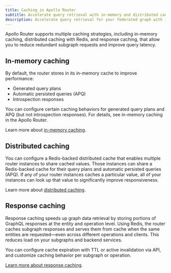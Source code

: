 ```yaml
---
title: Caching in Apollo Router
subtitle: Accelerate query retrieval with in-memory and distributed caching
description: Accelerate query retrieval for your federated graph with in-memory and distributed caching in Apollo Router.
---
```


Apollo Router supports multiple caching strategies, including in-memory caching, distributed caching with Redis, and response caching, that allow you to reduce redundant subgraph requests and improve query latency. 

## In-memory caching

By default, the router stores in its in-memory cache to improve performance:

- Generated query plans
- Automatic persisted queries (APQ)
- Introspection responses

You can configure certain caching behaviors for generated query plans and APQ (but not introspection responses). For details, see in-memory caching in the Apollo Router.

Learn more about [in-memory caching](/graphos/routing/performance/caching/in-memory).

## Distributed caching

You can configure a Redis-backed distributed cache that enables multiple router instances to share cached values. Those instances can share a Redis-backed cache for their query plans and automatic persisted queries (APQ). If any of your router instances caches a particular value, all of your instances can look up that value to significantly improve responsiveness.

Learn more about [distributed caching](/graphos/routing/performance/caching/distributed).

## Response caching

Response caching speeds up graph data retrieval by storing portions of GraphQL responses at the entity and operation level. Using Redis, the router caches subgraph responses and serves them from cache when the same entities are requested—even across different operations and clients. This reduces load on your subgraphs and backend services.

You can configure cache expiration with TTL or active invalidation via API, and customize caching behavior per subgraph or operation.

[Learn more about response caching](/graphos/routing/performance/caching/response-caching).
